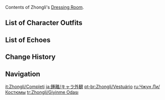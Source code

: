 {{CharacterTabs}}
Contents of Zhongli's [[Dressing Room]].

==List of Character Outfits==
{{Outfits by Category Table|Zhongli Outfits|nocharacter=1}}

==List of Echoes==
{{Echoes by Category Table|Zhongli Echoes|nocharacter=1}}

==Change History==
{{Change History|1.1}}

==Navigation==
{{Character Navbox|Dressing Room}}

[[it:Zhongli/Completi]]
[[ja:鍾離/キャラ外観]]
[[pt-br:Zhongli/Vestuário]]
[[ru:Чжун Ли/Костюмы]]
[[tr:Zhongli/Giyinme Odası]]